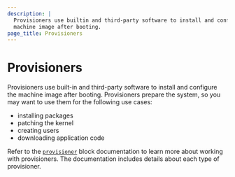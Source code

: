 ```yaml
---
description: |
  Provisioners use builtin and third-party software to install and configure the
  machine image after booting.
page_title: Provisioners
---
```


# Provisioners

Provisioners use built-in and third-party software to install and configure the
machine image after booting. Provisioners prepare the system, so you may want to use them for the following use cases:

- installing packages
- patching the kernel
- creating users
- downloading application code

Refer to the [`provisioner`](/docs/templates/hcl_templates/blocks/build/provisioner) block documentation to learn more
about working with provisioners. The documentation includes details about each type of provisioner.
